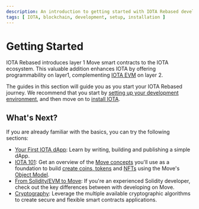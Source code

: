 ```yaml
---
description: An introduction to getting started with IOTA Rebased development.
tags: [ IOTA, blockchain, development, setup, installation ]
---
```


# Getting Started

IOTA Rebased introduces layer 1 Move smart contracts to the IOTA ecosystem. This valuable addition enhances IOTA by
offering programmability on layer1, complementing [IOTA EVM](../iota-evm/introduction.mdx) on layer 2.

The guides in this section will guide you as you start your IOTA Rebased journey. We recommend that you start
by [setting up your development environment](iota-environment.mdx), and then move on
to [install IOTA](iota-install.mdx).


[//]: # (## GraphQL queries)

[//]: # ()

[//]: # (Use the GraphQL service for IOTA RPC to interact with on-chain data. )

[//]: # ()

[//]: # (Go to [Query IOTA RPC with GraphQL]&#40;getting-started/graphql-rpc.mdx&#41;.)

## What's Next?

If you are already familiar with the basics, you can try the following sections:

- [Your First IOTA dApp](first-app/first-app.mdx): Learn by writing, building and publishing a simple dApp.
- [IOTA 101](../iota-101.mdx): Get an overview of
  the [Move concepts](../iota-101/iota-move-concepts/iota-move-concepts.mdx) you'll use as a foundation to
  build [create coins, tokens](../iota-101/create-coin/create-coin.mdx) and [NFTs](../iota-101/create-nft.mdx) using the
  Move's [Object Model](../iota-101/objects/object-model.mdx).
- [From Solidity/EVM to Move](../evm-to-move/evm-to-move.mdx): If you're an experienced Solidity developer, check out
  the key differences between with developing on Move.
- [Cryptography](../cryptography/how-to/cryptography.mdx): Leverage the multiple available cryptographic algorithms to
  create secure and flexible smart contracts applications.
